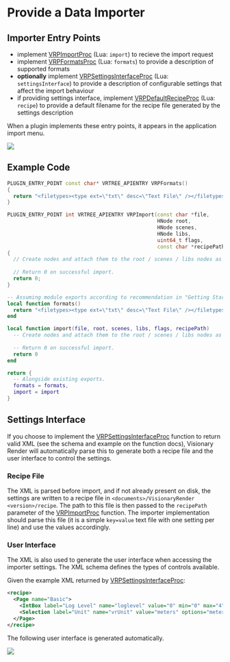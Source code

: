 
# Provide a Data Importer

## Importer Entry Points

- implement [VRPImportProc](../../reference/c-api/modules/plugins/interface.mdx#typedef-vrpimportproc) (Lua: `import`) to recieve the import request
- implement [VRPFormatsProc](../../reference/c-api/modules/plugins/interface.mdx#typedef-vrpformatsproc) (Lua: `formats`) to provide a description of supported formats
- **optionally** implement [VRPSettingsInterfaceProc](../../reference/c-api/modules/plugins/interface.mdx#typedef-vrpsettingsinterfaceproc) (Lua: `settingsInterface`) to provide a description of configurable settings that affect the import behaviour
- if providing settings interface, implement [VRPDefaultRecipeProc](../../reference/c-api/modules/plugins/interface.mdx#typedef-vrpdefaultrecipeproc) (Lua: `recipe`) to provide a default filename for the recipe file generated by the settings description

When a plugin implements these entry points, it appears in the application import menu.

![](/img/visionary-render-programming/plugin-import-menu.png)

## Example Code

<Tabs>
<TabItem value="cpp" label="C++">

```cpp
PLUGIN_ENTRY_POINT const char* VRTREE_APIENTRY VRPFormats()
{
  return "<filetypes><type ext=\"txt\" desc=\"Text File\" /></filetypes>";
}

PLUGIN_ENTRY_POINT int VRTREE_APIENTRY VRPImport(const char *file, 
                                                 HNode root, 
                                                 HNode scenes, 
                                                 HNode libs, 
                                                 uint64_t flags, 
                                                 const char *recipePath)
{
  // Create nodes and attach them to the root / scenes / libs nodes as appropriate.
  
  // Return 0 on successful import.
  return 0;
}
```

</TabItem>
<TabItem value="lua" label="Lua">

```lua
-- Assuming module exports according to recommendation in "Getting Started".
local function formats()
  return "<filetypes><type ext=\"txt\" desc=\"Text File\" /></filetypes>"
end

local function import(file, root, scenes, libs, flags, recipePath)
  -- Create nodes and attach them to the root / scenes / libs nodes as appropriate.
  
  -- Return 0 on successful import.
  return 0
end

return {
  -- Alongside existing exports.
  formats = formats,
  import = import
}
```

</TabItem>
</Tabs>

## Settings Interface

If you choose to implement the [VRPSettingsInterfaceProc](../../reference/c-api/modules/plugins/interface.mdx#typedef-vrpsettingsinterfaceproc) function to return valid XML (see the schema and example on the function docs), Visionary Render will automatically parse this to generate both a recipe file and the user interface to control the settings.

### Recipe File

The XML is parsed before import, and if not already present on disk, the settings are written to a recipe file in `<documents>/VisionaryRender <version>/recipe`. The path to this file is then passed to the `recipePath` parameter of the [VRPImportProc](../../reference/c-api/modules/plugins/interface.mdx#typedef-vrpimportproc) function. The importer implementation should parse this file (it is a simple `key=value` text file with one setting per line) and use the values accordingly.

### User Interface

The XML is also used to generate the user interface when accessing the importer settings. The XML schema defines the types of controls available.

Given the example XML returned by [VRPSettingsInterfaceProc](../../reference/c-api/modules/plugins/interface.mdx#typedef-vrpsettingsinterfaceproc):

```xml
<recipe>
  <Page name="Basic">
    <IntBox label="Log Level" name="loglevel" value="0" min="0" max="4" desc="Set log level"/> 
    <Selection label="Unit" name="vrUnit" value="meters" options="meters,milimeters,centimeters" desc="Unit of values in the file"/> 
  </Page>
</recipe>
```

The following user interface is generated automatically.

![](/img/visionary-render-programming/plugin-import-settings.png)

